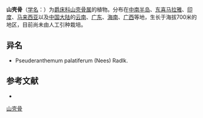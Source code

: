 {{Speciesbox
| name = 山壳骨
| status = 
| status_system = 
| image =
| genus = Pseuderanthemum
| species = latifolium
| authority = (Vahl) B. Hansen
}}

'''山壳骨'''（[[学名|学名]]：{{lang|la|''Pseuderanthemum latifolium''}}）为[[爵床科|爵床科]][[山壳骨属|山壳骨属]]的植物。分布在[[中南半岛|中南半岛]]、[[东喜马拉雅|东喜马拉雅]]、[[印度|印度]]、[[马来西亚|马来西亚]]以及[[中国大陆|中国大陆]]的[[云南|云南]]、[[广东|广东]]、[[海南|海南]]、[[广西|广西]]等地，生长于海拔700米的地区，目前尚未由人工引种栽培。

== 异名 ==
* Pseuderanthemum palatiferum (Nees) Radlk.

== 参考文献 ==
<div class="references-small">
* {{cite web| url =http://www.bioinfo.cn/db05/KmzwSpecies.php?action=view&id=620| title =山壳骨| work =《中国高等植物数据库全库》| publisher =中国科学院微生物研究所| author =昆明植物研究所| accessdate =2009-02-21| deadurl =yes| archiveurl =https://web.archive.org/web/20160305023032/http://www.bioinfo.cn/db05/KmzwSpecies.php?action=view&id=620| archivedate =2016-03-05}}
</div>
{{Taxonbar|from=Q11045038}}

[[Category:山壳骨属|山壳骨]]


{{植物小作品}}